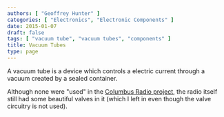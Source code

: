 ```yaml
---
authors: [ "Geoffrey Hunter" ]
categories: [ "Electronics", "Electronic Components" ]
date: 2015-01-07
draft: false
tags: [ "vacuum tube", "vacuum tubes", "components" ]
title: Vacuum Tubes
type: page
---
```



<WarningIsNotes />

A vacuum tube is a device which controls a electric current through a vacuum created by a sealed container.

Although none were "used" in the [Columbus Radio project](/electronics/projects/columbus-radio), the radio itself still had some beautiful valves in it (which I left in even though the valve circuitry is not used).

